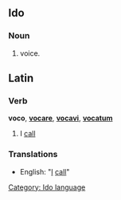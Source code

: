 ==Ido==
===Noun===
# voice.
[[Category: Ido language]]


==Latin==
===Verb===
'''voco''', '''[[vocare]]''', '''[[vocavi]]''', '''[[vocatum]]'''

#I [[call]]
===Translations===
*English: "[[I]] [[call]]"
